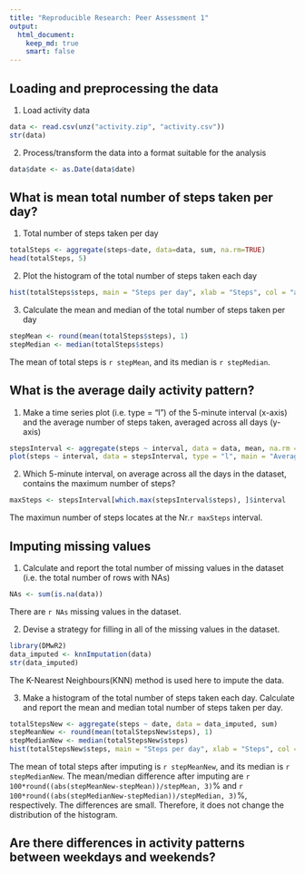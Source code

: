 ```yaml
---
title: "Reproducible Research: Peer Assessment 1"
output: 
  html_document:
    keep_md: true
    smart: false
---
```



## Loading and preprocessing the data
1. Load activity data
```R
data <- read.csv(unz("activity.zip", "activity.csv"))
str(data)
```
2. Process/transform the data into a format suitable for the analysis
```R
data$date <- as.Date(data$date)
```

## What is mean total number of steps taken per day?
1. Total number of steps taken per day
```R
totalSteps <- aggregate(steps~date, data=data, sum, na.rm=TRUE)
head(totalSteps, 5)
```
2. Plot the histogram of the total number of steps taken each day
```R
hist(totalSteps$steps, main = "Steps per day", xlab = "Steps", col = "aliceblue", breaks = 15)
```
3. Calculate the mean and median of the total number of steps taken per day
```R
stepMean <- round(mean(totalSteps$steps), 1)
stepMedian <- median(totalSteps$steps)
```
The mean of total steps is `r stepMean`, and its median is `r stepMedian`.

## What is the average daily activity pattern?
1. Make a time series plot (i.e. type = "l") of the 5-minute interval (x-axis) and the average number of steps taken, averaged across all days (y-axis)
```R
stepsInterval <- aggregate(steps ~ interval, data = data, mean, na.rm = TRUE)
plot(steps ~ interval, data = stepsInterval, type = "l", main = "Average steps in 5-minute intervals", xlab = "5-min Interval", ylab="Steps")
```

2. Which 5-minute interval, on average across all the days in the dataset, contains the maximum number of steps?
```R
maxSteps <- stepsInterval[which.max(stepsInterval$steps), ]$interval
```
The maximun number of steps locates at the Nr.`r maxSteps` interval.

## Imputing missing values
1. Calculate and report the total number of missing values in the dataset (i.e. the total number of rows with NAs)
```R
NAs <- sum(is.na(data))
```
There are `r NAs` missing values in the dataset.

2. Devise a strategy for filling in all of the missing values in the dataset.
```R
library(DMwR2)
data_imputed <- knnImputation(data)
str(data_imputed)
```
The K-Nearest Neighbours(KNN) method is used here to impute the data.

3. Make a histogram of the total number of steps taken each day. Calculate and report the mean and median total number of steps taken per day.
```R
totalStepsNew <- aggregate(steps ~ date, data = data_imputed, sum)
stepMeanNew <- round(mean(totalStepsNew$steps), 1)
stepMedianNew <- median(totalStepsNew$steps)
hist(totalStepsNew$steps, main = "Steps per day", xlab = "Steps", col = "aliceblue", breaks = 15)
```

The mean of total steps after imputing is `r stepMeanNew`, and its median is `r stepMedianNew`. The mean/median difference after imputing are `r 100*round((abs(stepMeanNew-stepMean))/stepMean, 3)`% and `r 100*round((abs(stepMedianNew-stepMedian))/stepMedian, 3)`%, respectively. The differences are small. Therefore, it does not change the distribution of the histogram.

## Are there differences in activity patterns between weekdays and weekends?
